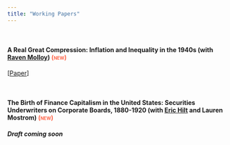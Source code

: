 ---
title: "Working Papers"
---

&nbsp;

#### A Real Great Compression: Inflation and Inequality in the 1940s (with [Raven Molloy](https://www.federalreserve.gov/econres/raven-molloy.htm)) <span style="font-variant:small-caps;color:Tomato;">(new)</span>

[[Paper](https://www.dropbox.com/scl/fi/vuw5n5urc1j4se9w3vxv4/FM_RealGreatCompression.pdf?rlkey=auwmcqv7lq3c7fsoih3jufh8c&raw=1)]

&nbsp;

#### The Birth of Finance Capitalism in the United States: Securities Underwriters on Corporate Boards, 1880-1920 (with [Eric Hilt](http://www.erichilt.net/) and Lauren Mostrom) <span style="font-variant:small-caps;color:Tomato;">(new)</span>

##### Draft coming soon





 
